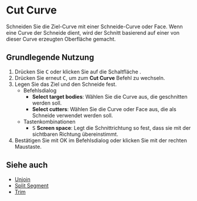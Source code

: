 
# Cut Curve

<Reference shortcut="C" command="Cut Curve" button="Links von der Befehlsleiste" />

Schneiden Sie die Ziel-Curve mit einer Schneide-Curve oder Face. Wenn eine Curve der Schneide dient, wird der Schnitt basierend auf einer von dieser Curve erzeugten Oberfläche gemacht.

## Grundlegende Nutzung

1. Drücken Sie <kbd>C</kbd> oder klicken Sie auf die Schaltfläche <ButtonIcon type="button-cut" />.
2. Drücken Sie erneut <kbd>C</kbd>, um zum **Cut Curve** Befehl zu wechseln.
3. Legen Sie das Ziel und den Schneide fest.
   - <Kst>Befehlsdialog</Kst>
      - **Select target bodies**: Wählen Sie die Curve aus, die geschnitten werden soll.
      - **Select cutters**: Wählen Sie die Curve oder Face aus, die als Schneide verwendet werden soll.
   - <Kst>Tastenkombinationen</Kst>
      - <kbd>S</kbd> **Screen space**: Legt die Schnittrichtung so fest, dass sie mit der sichtbaren Richtung übereinstimmt.
4. Bestätigen Sie mit OK im Befehlsdialog oder klicken Sie mit der rechten Maustaste.

## Siehe auch
- [Unjoin](unjoin)
- [Split Segment](split-segment)
- [Trim](trim)